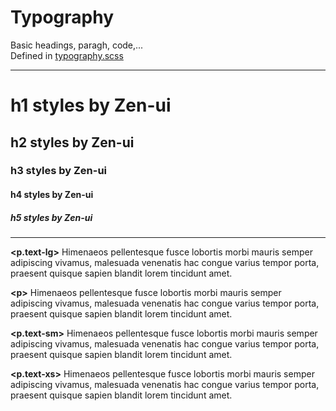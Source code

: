 
<Meta title="Typography" />

# Typography

Basic headings, paragh, code,...<br />
Defined in [typography.scss](https://github.com/reciprocity/zen-ui/blob/main/src/scss/typography.scss)

---

<div class="zen-app-styles">
  <text-with-details><h1>h1 styles by Zen-ui</h1></text-with-details>
  <text-with-details><h2>h2 styles by Zen-ui</h2></text-with-details>
  <text-with-details><h3>h3 styles by Zen-ui</h3></text-with-details>
  <text-with-details><h4>h4 styles by Zen-ui</h4></text-with-details>
  <text-with-details><h5>h5 styles by Zen-ui</h5></text-with-details>
  <hr />
  <text-with-details><p style={{maxWidth: 600}} class="text-lg"><b>&lt;p.text-lg&gt;</b> Himenaeos pellentesque fusce lobortis morbi mauris semper adipiscing vivamus, malesuada venenatis hac congue varius tempor porta, praesent quisque sapien blandit lorem tincidunt amet.</p></text-with-details>
  <text-with-details><p style={{maxWidth: 600}}><b>&lt;p&gt;</b> Himenaeos pellentesque fusce lobortis morbi mauris semper adipiscing vivamus, malesuada venenatis hac congue varius tempor porta, praesent quisque sapien blandit lorem tincidunt amet.</p></text-with-details>
  <text-with-details><p style={{maxWidth: 600}} class="text-sm"><b>&lt;p.text-sm&gt;</b> Himenaeos pellentesque fusce lobortis morbi mauris semper adipiscing vivamus, malesuada venenatis hac congue varius tempor porta, praesent quisque sapien blandit lorem tincidunt amet.</p></text-with-details>
  <text-with-details><p style={{maxWidth: 600}} class="text-xs"><b>&lt;p.text-xs&gt;</b> Himenaeos pellentesque fusce lobortis morbi mauris semper adipiscing vivamus, malesuada venenatis hac congue varius tempor porta, praesent quisque sapien blandit lorem tincidunt amet.</p></text-with-details>
</div>
